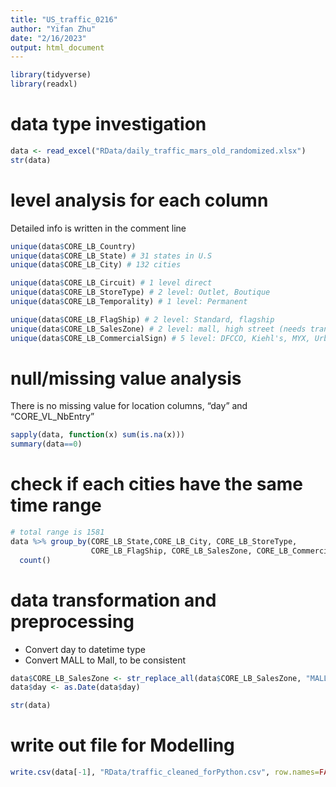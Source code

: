 ```yaml
---
title: "US_traffic_0216"
author: "Yifan Zhu"
date: "2/16/2023"
output: html_document
---
```




```r
library(tidyverse)
library(readxl)

```



# data type investigation
```r
data <- read_excel("RData/daily_traffic_mars_old_randomized.xlsx")
str(data)
```



# level analysis for each column
Detailed info is written in the comment line

```r
unique(data$CORE_LB_Country)
unique(data$CORE_LB_State) # 31 states in U.S
unique(data$CORE_LB_City) # 132 cities

unique(data$CORE_LB_Circuit) # 1 level direct
unique(data$CORE_LB_StoreType) # 2 level: Outlet, Boutique
unique(data$CORE_LB_Temporality) # 1 level: Permanent

unique(data$CORE_LB_FlagShip) # 2 level: Standard, flagship
unique(data$CORE_LB_SalesZone) # 2 level: mall, high street (needs transformation)
unique(data$CORE_LB_CommercialSign) # 5 level: DFCCO, Kiehl's, MYX, Urban, CPD outlets

```



# null/missing value analysis 
There is no missing value for location columns, "day" and "CORE_VL_NbEntry"

```r
sapply(data, function(x) sum(is.na(x)))
summary(data==0)

```



# check if each cities have the same time range
```r
# total range is 1581
data %>% group_by(CORE_LB_State,CORE_LB_City, CORE_LB_StoreType, 
                  CORE_LB_FlagShip, CORE_LB_SalesZone, CORE_LB_CommercialSign)%>%
  count()

```



# data transformation and preprocessing
- Convert day to datetime type
- Convert MALL to Mall, to be consistent

```r
data$CORE_LB_SalesZone <- str_replace_all(data$CORE_LB_SalesZone, "MALL", "Mall")
data$day <- as.Date(data$day)

str(data)
```


# write out file for Modelling
```r
write.csv(data[-1], "RData/traffic_cleaned_forPython.csv", row.names=FALSE)
```


